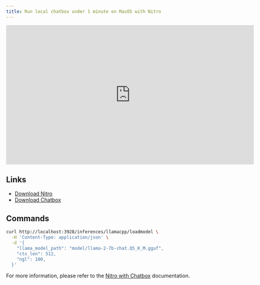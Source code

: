 ```yaml
---
title: Run local chatbox under 1 minute on MacOS with Nitro
---
```


<iframe width="675" height="380" src="https://www.youtube.com/embed/apfI13ijvjc" frameborder="0" allow="accelerometer; autoplay; encrypted-media; gyroscope; picture-in-picture" allowfullscreen></iframe>

## Links

- [Download Nitro](https://github.com/janhq/nitro/releases)
- [Download Chatbox](https://github.com/Bin-Huang/chatbox)

## Commands

```bash title="Load model"
curl http://localhost:3928/inferences/llamacpp/loadmodel \
  -H 'Content-Type: application/json' \
  -d '{
    "llama_model_path": "model/llama-2-7b-chat.Q5_K_M.gguf",
    "ctx_len": 512,
    "ngl": 100,
  }'
```

For more information, please refer to the [Nitro with Chatbox](examples/chatbox.md) documentation.